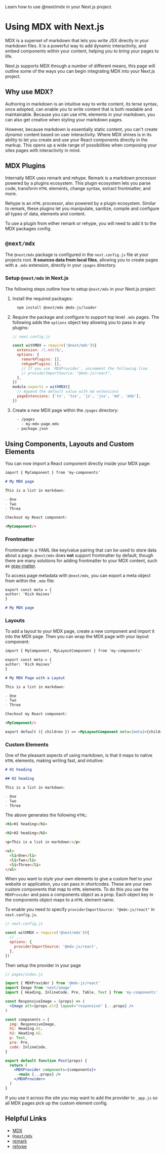 <PageMeta>
   Learn how to use @next/mdx in your Next.js project.
</PageMeta>

# Using MDX with Next.js

MDX is a superset of markdown that lets you write JSX directly in your markdown files. It is a powerful way to add dynamic interactivity, and embed components within your content, helping you to bring your pages to life.

Next.js supports MDX through a number of different means, this page will outline some of the ways you can begin integrating MDX into your Next.js project.

## Why use MDX?

Authoring in markdown is an intuitive way to write content, its terse syntax, once adopted, can enable you to write content that is both readable and maintainable. Because you can use `HTML` elements in your markdown, you can also get creative when styling your markdown pages.

However, because markdown is essentially static content, you can't create _dynamic_ content based on user interactivity. Where MDX shines is in its ability to let you create and use your React components directly in the markup. This opens up a wide range of possibilities when composing your sites pages with interactivity in mind.

## MDX Plugins

Internally MDX uses remark and rehype. Remark is a markdown processor powered by a plugins ecosystem. This plugin ecosystem lets you parse code, transform `HTML` elements, change syntax, extract frontmatter, and more.

Rehype is an `HTML` processor, also powered by a plugin ecosystem. Similar to remark, these plugins let you manipulate, sanitize, compile and configure all types of data, elements and content.

To use a plugin from either remark or rehype, you will need to add it to the MDX packages config.

## `@next/mdx`

The `@next/mdx` package is configured in the `next.config.js` file at your projects root. **It sources data from local files**, allowing you to create pages with a `.mdx` extension, directly in your `/pages` directory.

### Setup `@next/mdx` in Next.js

The following steps outline how to setup `@next/mdx` in your Next.js project:

1. Install the required packages:

   ```bash
     npm install @next/mdx @mdx-js/loader
   ```

2. Require the package and configure to support top level `.mdx` pages. The following adds the `options` object key allowing you to pass in any plugins:

   ```js
   // next.config.js

   const withMDX = require('@next/mdx')({
     extension: /\.mdx?$/,
     options: {
       remarkPlugins: [],
       rehypePlugins: [],
       // If you use `MDXProvider`, uncomment the following line.
       // providerImportSource: "@mdx-js/react",
     },
   })
   module.exports = withMDX({
     // Append the default value with md extensions
     pageExtensions: ['ts', 'tsx', 'js', 'jsx', 'md', 'mdx'],
   })
   ```

3. Create a new MDX page within the `/pages` directory:

   ```bash
     - /pages
       - my-mdx-page.mdx
     - package.json
   ```

## Using Components, Layouts and Custom Elements

You can now import a React component directly inside your MDX page:

```md
import { MyComponent } from 'my-components'

# My MDX page

This is a list in markdown:

- One
- Two
- Three

Checkout my React component:

<MyComponent/>
```

### Frontmatter

Frontmatter is a YAML like key/value pairing that can be used to store data about a page. `@next/mdx` does **not** support frontmatter by default, though there are many solutions for adding frontmatter to your MDX content, such as [gray-matter](https://github.com/jonschlinkert/gray-matter).

To access page metadata with `@next/mdx`, you can export a meta object from within the `.mdx` file:

```md
export const meta = {
author: 'Rich Haines'
}

# My MDX page
```

### Layouts

To add a layout to your MDX page, create a new component and import it into the MDX page. Then you can wrap the MDX page with your layout component:

```md
import { MyComponent, MyLayoutComponent } from 'my-components'

export const meta = {
author: 'Rich Haines'
}

# My MDX Page with a Layout

This is a list in markdown:

- One
- Two
- Three

Checkout my React component:

<MyComponent/>

export default ({ children }) => <MyLayoutComponent meta={meta}>{children}</MyLayoutComponent>
```

### Custom Elements

One of the pleasant aspects of using markdown, is that it maps to native `HTML` elements, making writing fast, and intuitive:

```md
# H1 heading

## H2 heading

This is a list in markdown:

- One
- Two
- Three
```

The above generates the following `HTML`:

```html
<h1>H1 heading</h1>

<h2>H2 heading</h2>

<p>This is a list in markdown:</p>

<ul>
  <li>One</li>
  <li>Two</li>
  <li>Three</li>
</ul>
```

When you want to style your own elements to give a custom feel to your website or application, you can pass in shortcodes. These are your own custom components that map to `HTML` elements. To do this you use the `MDXProvider` and pass a components object as a prop. Each object key in the components object maps to a `HTML` element name.

To enable you need to specify `providerImportSource: "@mdx-js/react"` in `next.config.js`.

```js
// next.config.js

const withMDX = require('@next/mdx')({
  // ...
  options: {
    providerImportSource: '@mdx-js/react',
  },
})
```

Then setup the provider in your page

```jsx
// pages/index.js

import { MDXProvider } from '@mdx-js/react'
import Image from 'next/image'
import { Heading, InlineCode, Pre, Table, Text } from 'my-components'

const ResponsiveImage = (props) => (
  <Image alt={props.alt} layout="responsive" {...props} />
)

const components = {
  img: ResponsiveImage,
  h1: Heading.H1,
  h2: Heading.H2,
  p: Text,
  pre: Pre,
  code: InlineCode,
}

export default function Post(props) {
  return (
    <MDXProvider components={components}>
      <main {...props} />
    </MDXProvider>
  )
}
```

If you use it across the site you may want to add the provider to `_app.js` so all MDX pages pick up the custom element config.

## Helpful Links

- [MDX](https://mdxjs.com)
- [`@next/mdx`](https://www.npmjs.com/package/@next/mdx)
- [remark](https://github.com/remarkjs/remark)
- [rehype](https://github.com/rehypejs/rehype)

